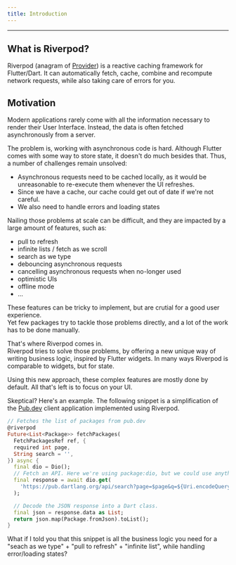 ```yaml
---
title: Introduction
---
```


---

## What is Riverpod?

Riverpod (anagram of [Provider](https://pub.dev/packages/provider)) is a reactive
caching framework for Flutter/Dart. It can automatically fetch, cache, combine and
recompute network requests, while also taking care of errors for you.

## Motivation

Modern applications rarely come with all the information necessary to render
their User Interface. Instead, the data is often fetched asynchronously
from a server.

The problem is, working with asynchronous code is hard. Although Flutter comes
with some way to store state, it doesn't do much besides that. Thus, a number
of challenges remain unsolved:

- Asynchronous requests need to be cached locally, as it would be unreasonable
  to re-execute them whenever the UI refreshes.
- Since we have a cache, our cache could get out of date if we're not careful.
- We also need to handle errors and loading states

Nailing those problems at scale can be difficult, and they are impacted by a large
amount of features, such as:

- pull to refresh
- infinite lists / fetch as we scroll
- search as we type
- debouncing asynchronous requests
- cancelling asynchronous requests when no-longer used
- optimistic UIs
- offline mode
- ...

These features can be tricky to implement, but are crutial for a good user experience.  
Yet few packages try to tackle those problems directly, and a lot of the work
has to be done manually.

That's where Riverpod comes in.  
Riverpod tries to solve those problems, by offering a new unique
way of writing business logic, inspired by Flutter widgets. In
many ways Riverpod is comparable to widgets, but for state.

Using this new approach, these complex features are mostly done by default. All
that's left is to focus on your UI.

Skeptical? Here's an example. The following snippet is a simplification of the [Pub.dev](https://github.com/rrousselGit/riverpod/tree/master/examples/pub)
client application implemented using Riverpod.

```dart
// Fetches the list of packages from pub.dev
@riverpod
Future<List<Package>> fetchPackages(
  FetchPackagesRef ref, {
  required int page,
  String search = '',
}) async {
  final dio = Dio();
  // Fetch an API. Here we're using package:dio, but we could use anything else.
  final response = await dio.get(
    'https://pub.dartlang.org/api/search?page=$page&q=${Uri.encodeQueryComponent(search)}',
  );

  // Decode the JSON response into a Dart class.
  final json = response.data as List;
  return json.map(Package.fromJson).toList();
}
```

What if I told you that this snippet is all the business logic you need for a
"seach as we type" + "pull to refresh" + "infinite list",
while handling error/loading states?
